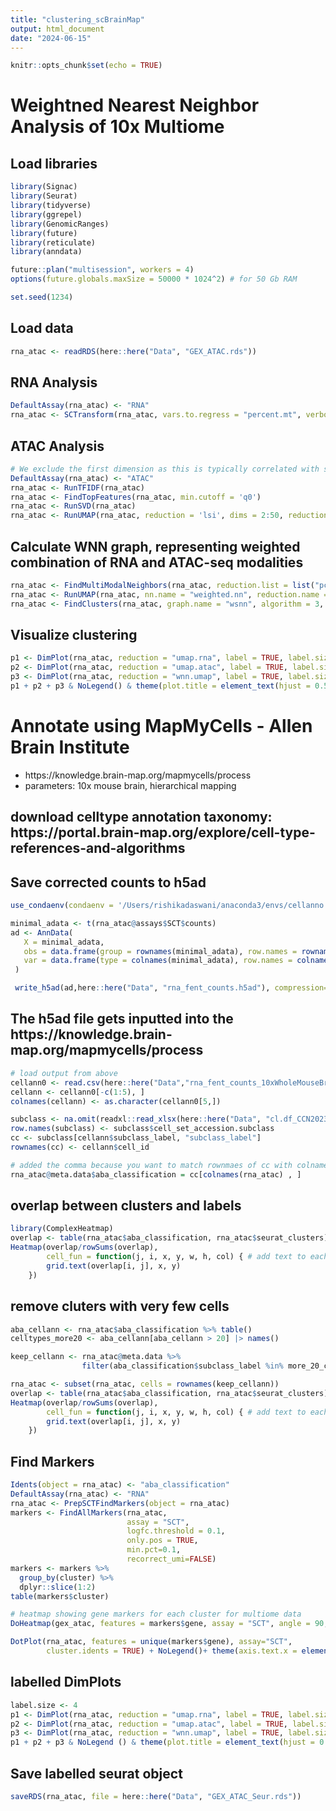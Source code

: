```yaml
---
title: "clustering_scBrainMap"
output: html_document
date: "2024-06-15"
---
```


```r
knitr::opts_chunk$set(echo = TRUE)
```

# Weightned Nearest Neighbor Analysis of 10x Multiome 

## Load libraries 
```r
library(Signac)
library(Seurat)
library(tidyverse)
library(ggrepel)
library(GenomicRanges)
library(future)
library(reticulate)
library(anndata)

future::plan("multisession", workers = 4)
options(future.globals.maxSize = 50000 * 1024^2) # for 50 Gb RAM

set.seed(1234)
```

## Load data 
```r
rna_atac <- readRDS(here::here("Data", "GEX_ATAC.rds"))
```


## RNA Analysis
```r
DefaultAssay(rna_atac) <- "RNA"
rna_atac <- SCTransform(rna_atac, vars.to.regress = "percent.mt", verbose = FALSE) %>% RunPCA() %>% RunUMAP(dims = 1:50, reduction.name = 'umap.rna', reduction.key = 'rnaUMAP_')
```

## ATAC Analysis 
```r
# We exclude the first dimension as this is typically correlated with sequencing depth
DefaultAssay(rna_atac) <- "ATAC"
rna_atac <- RunTFIDF(rna_atac)
rna_atac <- FindTopFeatures(rna_atac, min.cutoff = 'q0')
rna_atac <- RunSVD(rna_atac)
rna_atac <- RunUMAP(rna_atac, reduction = 'lsi', dims = 2:50, reduction.name = "umap.atac", reduction.key = "atacUMAP_")
```

## Calculate WNN graph, representing weighted combination of RNA and ATAC-seq modalities 
```r
rna_atac <- FindMultiModalNeighbors(rna_atac, reduction.list = list("pca", "lsi"), dims.list = list(1:50, 2:50))
rna_atac <- RunUMAP(rna_atac, nn.name = "weighted.nn", reduction.name = "wnn.umap", reduction.key = "wnnUMAP_")
rna_atac <- FindClusters(rna_atac, graph.name = "wsnn", algorithm = 3, verbose = FALSE, resolution = 0.01)
```

## Visualize clustering 
```r
p1 <- DimPlot(rna_atac, reduction = "umap.rna", label = TRUE, label.size = 2.5, repel = TRUE) + ggtitle("RNA")
p2 <- DimPlot(rna_atac, reduction = "umap.atac", label = TRUE, label.size = 2.5, repel = TRUE) + ggtitle("ATAC")
p3 <- DimPlot(rna_atac, reduction = "wnn.umap", label = TRUE, label.size = 2.5, repel = TRUE) + ggtitle("WNN")
p1 + p2 + p3 & NoLegend() & theme(plot.title = element_text(hjust = 0.5))
```

# Annotate using MapMyCells - Allen Brain Institute

 - https://knowledge.brain-map.org/mapmycells/process
 - parameters: 10x mouse brain, hierarchical mapping
 
## download celltype annotation taxonomy: https://portal.brain-map.org/explore/cell-type-references-and-algorithms

## Save corrected counts to h5ad 
```r
use_condaenv(condaenv = '/Users/rishikadaswani/anaconda3/envs/cellanno', required = TRUE)

minimal_adata <- t(rna_atac@assays$SCT$counts)
ad <- AnnData(
   X = minimal_adata,
   obs = data.frame(group = rownames(minimal_adata), row.names = rownames(minimal_adata)),
   var = data.frame(type = colnames(minimal_adata), row.names = colnames(minimal_adata))
 )

 write_h5ad(ad,here::here("Data", "rna_fent_counts.h5ad"), compression='gzip')

```

## The h5ad file gets inputted into the https://knowledge.brain-map.org/mapmycells/process

```r
# load output from above 
cellann0 <- read.csv(here::here("Data","rna_fent_counts_10xWholeMouseBrain(CCN20230722)_HierarchicalMapping_UTC_1718659866135", "rna_fent_counts_10xWholeMouseBrain(CCN20230722)_HierarchicalMapping_UTC_1718659866135.csv"), header = FALSE)
cellann <- cellann0[-c(1:5), ]
colnames(cellann) <- as.character(cellann0[5,])

subclass <- na.omit(readxl::read_xlsx(here::here("Data", "cl.df_CCN202307220.xlsx"), sheet = "subclass_annotation"))
row.names(subclass) <- subclass$cell_set_accession.subclass
cc <- subclass[cellann$subclass_label, "subclass_label"]
rownames(cc) <- cellann$cell_id

# added the comma because you want to match rownmaes of cc with colnames of rna_atac
rna_atac@meta.data$aba_classification = cc[colnames(rna_atac) , ] 
```

## overlap between clusters and labels
 
```r
library(ComplexHeatmap)
overlap <- table(rna_atac$aba_classification, rna_atac$seurat_clusters)
Heatmap(overlap/rowSums(overlap),
        cell_fun = function(j, i, x, y, w, h, col) { # add text to each grid
        grid.text(overlap[i, j], x, y)
    })
```


## remove cluters with very few cells

```r
aba_cellann <- rna_atac$aba_classification %>% table()
celltypes_more20 <- aba_cellann[aba_cellann > 20] |> names()

keep_cellann <- rna_atac@meta.data %>%
                filter(aba_classification$subclass_label %in% more_20_celltypes)

rna_atac <- subset(rna_atac, cells = rownames(keep_cellann))
overlap <- table(rna_atac$aba_classification, rna_atac$seurat_clusters)
Heatmap(overlap/rowSums(overlap),
        cell_fun = function(j, i, x, y, w, h, col) { # add text to each grid
        grid.text(overlap[i, j], x, y)
    })
```

## Find Markers 
```r
Idents(object = rna_atac) <- "aba_classification"
DefaultAssay(rna_atac) <- "RNA"
rna_atac <- PrepSCTFindMarkers(object = rna_atac)
markers <- FindAllMarkers(rna_atac,
                          assay = "SCT",
                          logfc.threshold = 0.1, 
                          only.pos = TRUE,
                          min.pct=0.1,
                          recorrect_umi=FALSE)
markers <- markers %>% 
  group_by(cluster) %>% 
  dplyr::slice(1:2)
table(markers$cluster)

# heatmap showing gene markers for each cluster for multiome data 
DoHeatmap(gex_atac, features = markers$gene, assay = "SCT", angle = 90, size = 1.5, vjust = 0.6, hjust = 0.2) + NoLegend() + theme(axis.text.y = element_text(size = 5.5, face = "bold")) 
```

```r
DotPlot(rna_atac, features = unique(markers$gene), assay="SCT",
        cluster.idents = TRUE) + NoLegend()+ theme(axis.text.x = element_text(angle = 90, vjust = 0.5, hjust=1, size = 8)) + ggtitle("Dot Plot of marker genes for each cell type")
```


## labelled DimPlots 
```r
label.size <- 4
p1 <- DimPlot(rna_atac, reduction = "umap.rna", label = TRUE, label.size = label.size, repel = TRUE) + ggtitle("RNA")
p2 <- DimPlot(rna_atac, reduction = "umap.atac", label = TRUE, label.size = label.size, repel = TRUE) + ggtitle("ATAC")
p3 <- DimPlot(rna_atac, reduction = "wnn.umap", label = TRUE, label.size = label.size, repel = TRUE) + ggtitle("WNN")
p1 + p2 + p3 & NoLegend () & theme(plot.title = element_text(hjust = 0.5), legend.text = element_text(size = 14, face = "bold"))


```

## Save labelled seurat object 
```r
saveRDS(rna_atac, file = here::here("Data", "GEX_ATAC_Seur.rds"))
```


